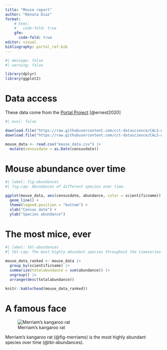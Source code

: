 ```yaml
---
title: "Mouse report"
author: "Renata Diaz"
format: 
    # html:
    #   code-fold: true
    gfm: 
      code-fold: true
editor: visual
bibliography: portal_ref.bib
---
```


```r

#| message: false
#| warning: false

library(dplyr)
library(ggplot2)

```

# Data access

These data come from the [Portal Project](https://portal.weecology.org) [@ernest2020]

```r
#| eval: false

download.file("https://raw.githubusercontent.com/cct-datascience/CALS-workshops/2023-quarto-reports/20231206-quarto-reports/portal_mouse_data.csv", destfile = "mouse_data.csv")
download.file("https://raw.githubusercontent.com/cct-datascience/CALS-workshops/2023-quarto-reports/20231206-quarto-reports/portal_ref.bib", destfile = "portal_ref.bib")

```

```r

mouse_data <- read.csv("mouse_data.csv") |>
  mutate(censusdate = as.Date(censusdate))

```

# Mouse abundance over time

```r
#| label: fig-abundances
#| fig-cap: Abundances of different species over time.

ggplot(mouse_data, aes(censusdate, abundance, color = scientificname)) +
  geom_line() +
  theme(legend.position = "bottom") +
  xlab("Census date") +
  ylab("Species abundance")

```

# The most mice, ever

```r
#| label: tbl-abundances
#| tbl-cap: The most highly abundant species throughout the timeseries.

mouse_data_ranked <- mouse_data |>
  group_by(scientificname) |>
  summarize(totalabundance = sum(abundance)) |>
  ungroup() |>
  arrange(desc(totalabundance))

knitr::kable(head(mouse_data_ranked))

```

# A famous face


![Merriam's kangaroo rat](https://github.com/cct-datascience/CALS-workshops/blob/2023-quarto-reports/20231206-quarto-reports/merriams.JPG?raw=true){#fig-merriams}
 

Merriam's kangaroo rat (@fig-merriams) is the most highly abundant species over time (@tbl-abundances).


::: refs
:::
